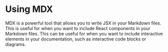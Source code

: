 # Using MDX

MDX is a powerful tool that allows you to write JSX in your Markdown files. This is useful for when you want to include React components in your Markdown files. This can be useful for when you want to include interactive elements in your documentation, such as interactive code blocks or diagrams.
